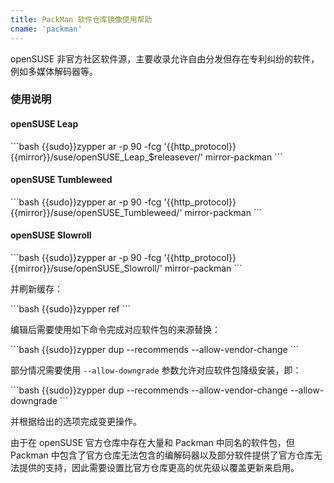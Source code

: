 ```yaml
---
title: PackMan 软件仓库镜像使用帮助
cname: 'packman'
---
```


openSUSE 非官方社区软件源，主要收录允许自由分发但存在专利纠纷的软件，
例如多媒体解码器等。

### 使用说明

#### openSUSE Leap

<CodeBlock>
```bash
{{sudo}}zypper ar -p 90 -fcg '{{http_protocol}}{{mirror}}/suse/openSUSE_Leap_$releasever/' mirror-packman
```
</CodeBlock>


#### openSUSE Tumbleweed

<CodeBlock>
```bash
{{sudo}}zypper ar -p 90 -fcg '{{http_protocol}}{{mirror}}/suse/openSUSE_Tumbleweed/' mirror-packman
```
</CodeBlock>


#### openSUSE Slowroll

<CodeBlock>
```bash
{{sudo}}zypper ar -p 90 -fcg '{{http_protocol}}{{mirror}}/suse/openSUSE_Slowroll/' mirror-packman
```
</CodeBlock>

并刷新缓存：

<CodeBlock>
```bash
{{sudo}}zypper ref
```
</CodeBlock>

编辑后需要使用如下命令完成对应软件包的来源替换：

<CodeBlock>
```bash
{{sudo}}zypper dup --recommends --allow-vendor-change
```
</CodeBlock>

部分情况需要使用 `--allow-downgrade` 参数允许对应软件包降级安装，即：

<CodeBlock>
```bash
{{sudo}}zypper dup --recommends --allow-vendor-change --allow-downgrade
```
</CodeBlock>

并根据给出的选项完成变更操作。

由于在 openSUSE 官方仓库中存在大量和 Packman 中同名的软件包，但 Packman 中包含了官方仓库无法包含的编解码器以及部分软件提供了官方仓库无法提供的支持，因此需要设置比官方仓库更高的优先级以覆盖更新来启用。